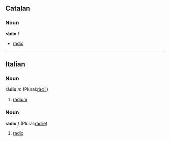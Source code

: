 ==Catalan==
===Noun===
'''ràdio''' ''f''

* [[radio]]

----
==Italian==
===Noun===
'''ràdio''' ''m'' (Plural:[[ràdii]])

# [[radium]]

===Noun===
'''ràdio''' ''f'' (Plural:[[ràdie]])

# [[radio]]